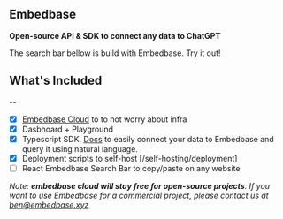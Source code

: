
## Embedbase
**Open-source API & SDK to connect any data to ChatGPT**

The search bar bellow is build with Embedbase. Try it out!

<EmbedbaseSearch />


## What's Included
--

- [x] [Embedbase Cloud](https://embedbase.xyz) to to not worry about infra 
- [x] Dasbhoard + Playground
- [x] Typescript SDK. [Docs](https://docs.embedbase.xyz/sdk) to easily connect your data to Embedbase and query it using natural language.
- [x] Deployment scripts to self-host [/self-hosting/deployment]
- [ ] React Embedbase Search Bar to copy/paste on any website

*Note: **embedbase cloud will stay free for open-source projects**. If you want to use Embedbase for a commercial project, please contact us at ben@embedbase.xyz*


